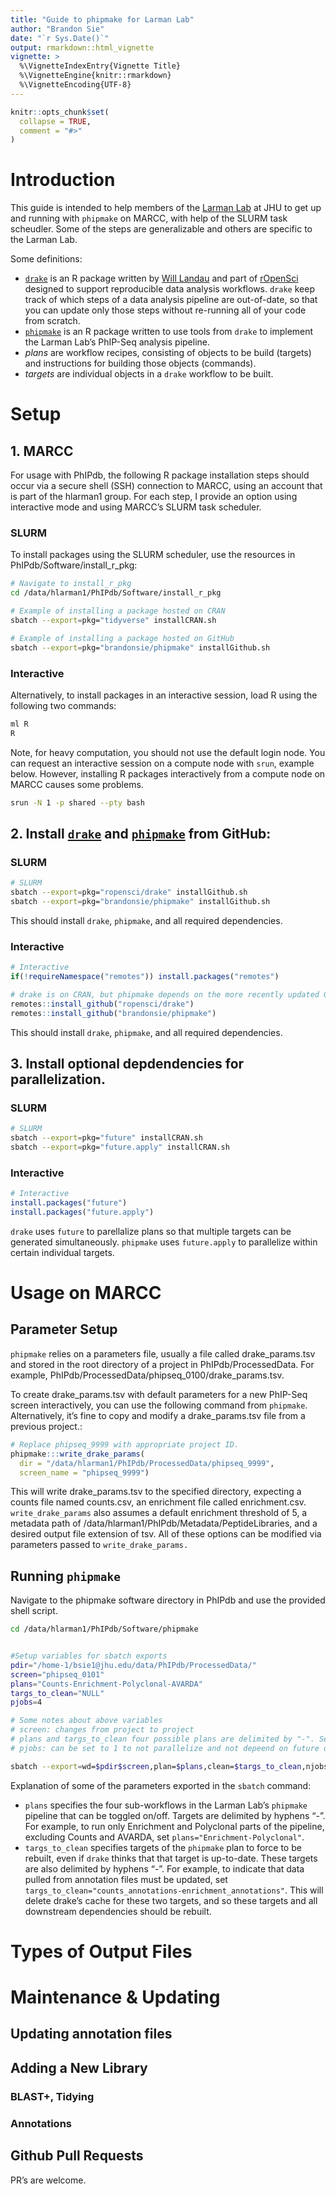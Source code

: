 ```yaml
---
title: "Guide to phipmake for Larman Lab"
author: "Brandon Sie"
date: "`r Sys.Date()`"
output: rmarkdown::html_vignette
vignette: >
  %\VignetteIndexEntry{Vignette Title}
  %\VignetteEngine{knitr::rmarkdown}
  %\VignetteEncoding{UTF-8}
---
```


```r
knitr::opts_chunk$set(
  collapse = TRUE,
  comment = "#>"
)
```


# Introduction

This guide is intended to help members of the [Larman Lab](http://labs.pathology.jhu.edu/larman/) at JHU to get up and running with `phipmake` on MARCC, with help of the SLURM task scheudler. Some of the steps are generalizable and others are specific to the Larman Lab.

Some definitions:  

* [`drake`](https://github.com/ropensci/drake) is an R package written by [Will Landau](https://github.com/wlandau) and part of [rOpenSci](https://github.com/ropensci) designed to support reproducible data analysis workflows. `drake` keep track of which steps of a data analysis pipeline are out-of-date, so that you can update only those steps without re-running all of your code from scratch.  
* [`phipmake`](https://github.com/brandonsie/phipmake) is an R package written to use tools from `drake` to implement the Larman Lab's PhIP-Seq analysis pipeline.
* _plans_ are workflow recipes, consisting of objects to be build (targets) and instructions for building those objects (commands).  
* _targets_ are individual objects in a `drake` workflow to be built.  

<!-- counts  -->
<!-- enrichments -->
<!-- prosum -->
<!-- promax -->
<!-- polyclonal -->

<!-- ## Prerequisites -->
<!-- marcc account -->
<!-- blast+ -->
<!-- library annotations etc -->

# Setup


## 1. MARCC   

For usage with PhIPdb, the following R package installation steps should occur via a secure shell (SSH) connection to MARCC, using an account that is part of the hlarman1 group. For each step, I provide an option using interactive mode and using MARCC's SLURM task scheduler. 

### SLURM

To install packages using the SLURM scheduler, use the resources in PhIPdb/Software/install_r_pkg:
```bash
# Navigate to install_r_pkg
cd /data/hlarman1/PhIPdb/Software/install_r_pkg

# Example of installing a package hosted on CRAN
sbatch --export=pkg="tidyverse" installCRAN.sh

# Example of installing a package hosted on GitHub
sbatch --export=pkg="brandonsie/phipmake" installGithub.sh

```

### Interactive

Alternatively, to install packages in an interactive session, load R using the following two commands:
```bash
ml R
R
```

Note, for heavy computation, you should not use the default login node. You can request an interactive session on a compute node with `srun`, example below. However, installing R packages interactively from a compute node on MARCC causes some problems.
```bash
srun -N 1 -p shared --pty bash
```


## 2. Install [`drake`](https://github.com/ropensci/drake) and [`phipmake`](https://github.com/brandonsie/phipmake) from GitHub:  

### SLURM

```bash
# SLURM
sbatch --export=pkg="ropensci/drake" installGithub.sh
sbatch --export=pkg="brandonsie/phipmake" installGithub.sh

```

This should install `drake`, `phipmake`, and all required dependencies.

### Interactive

```r
# Interactive
if(!requireNamespace("remotes")) install.packages("remotes")

# drake is on CRAN, but phipmake depends on the more recently updated Github version.
remotes::install_github("ropensci/drake") 
remotes::install_github("brandonsie/phipmake")

```


This should install `drake`, `phipmake`, and all required dependencies.

## 3. Install optional depdendencies for parallelization.  

### SLURM

```bash
# SLURM
sbatch --export=pkg="future" installCRAN.sh
sbatch --export=pkg="future.apply" installCRAN.sh

```

### Interactive

```r
# Interactive
install.packages("future")
install.packages("future.apply")

```


`drake` uses `future` to parellalize plans so that multiple targets can be generated simultaneously. `phipmake` uses `future.apply` to parallelize within certain individual targets.

# Usage on MARCC

## Parameter Setup  

`phipmake` relies on a parameters file, usually a file called drake_params.tsv and stored in the root directory of a project in PhIPdb/ProcessedData. For example, PhIPdb/ProcessedData/phipseq_0100/drake_params.tsv.

To create drake_params.tsv with default parameters for a new PhIP-Seq screen interactively, you can use the following command from `phipmake`. Alternatively, it's fine to copy and modify a drake_params.tsv file from a previous project.:
```r
# Replace phipseq_9999 with appropriate project ID.
phipmake:::write_drake_params(
  dir = "/data/hlarman1/PhIPdb/ProcessedData/phipseq_9999",
  screen_name = "phipseq_9999")
```

This will write drake_params.tsv to the specified directory, expecting a counts file named counts.csv, an enrichment file called enrichment.csv. `write_drake_params` also assumes a default enrichment threshold of 5, a metadata path of /data/hlarman1/PhIPdb/Metadata/PeptideLibraries, and a desired output file extension of tsv. All of these options can be modified via parameters passed to `write_drake_params.`

## Running `phipmake`

Navigate to the phipmake software directory in PhIPdb and use the provided shell script.
```bash
cd /data/hlarman1/PhIPdb/Software/phipmake


#Setup variables for sbatch exports
pdir="/home-1/bsie1@jhu.edu/data/PhIPdb/ProcessedData/"
screen="phipseq_0101" 
plans="Counts-Enrichment-Polyclonal-AVARDA" 
targs_to_clean="NULL" 
pjobs=4 

# Some notes about above variables
# screen: changes from project to project
# plans and targs_to_clean four possible plans are delimited by "-". See additional notes below.
# pjobs: can be set to 1 to not parallelize and not depeend on future or future.apply

sbatch --export=wd=$pdir$screen,plan=$plans,clean=$targs_to_clean,njobs=$pjobs runphipmake.sh
```

Explanation of some of the parameters exported in the `sbatch` command:  

* `plans` specifies the four sub-workflows in the Larman Lab's `phipmake` pipeline that can be toggled on/off. Targets are delimited by hyphens "-". For example, to run only Enrichment and Polyclonal parts of the pipeline, excluding Counts and AVARDA, set `plans="Enrichment-Polyclonal"`.   
* `targs_to_clean` specifies targets of the `phipmake` plan to force to be rebuilt, even if `drake` thinks that that target is up-to-date. These targets are also delimited by hyphens "-". For example, to indicate that data pulled from annotation files must be updated, set `targs_to_clean="counts_annotations-enrichment_annotations"`. This will delete drake's cache for these two targets, and so these targets and all downstream dependencies should be rebuilt.


# Types of Output Files

# Maintenance & Updating

## Updating annotation files


## Adding a New Library

### BLAST+, Tidying
 
### Annotations

## Github Pull Requests  

PR's are welcome.